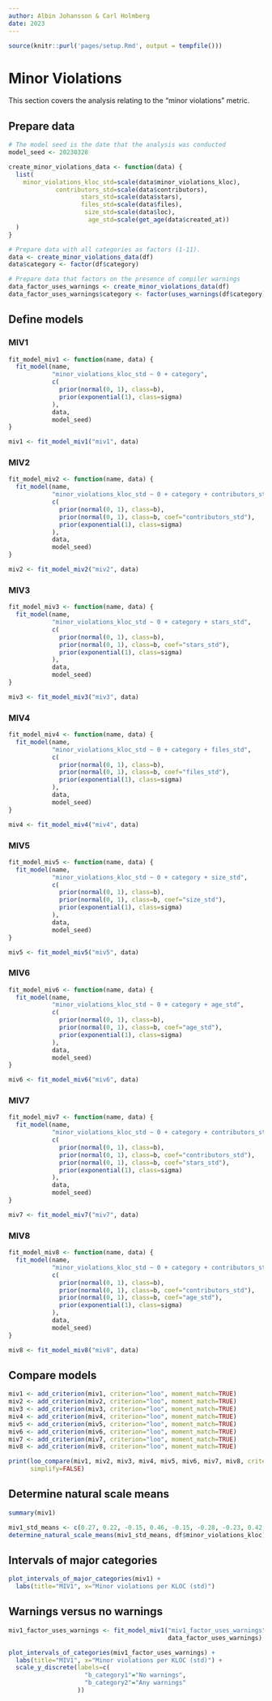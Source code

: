 ```yaml
---
author: Albin Johansson & Carl Holmberg
date: 2023
---
```


```r
source(knitr::purl('pages/setup.Rmd', output = tempfile()))
```

# Minor Violations

This section covers the analysis relating to the "minor violations" metric.

## Prepare data

```r
# The model seed is the date that the analysis was conducted
model_seed <- 20230328

create_minor_violations_data <- function(data) {
  list(
    minor_violations_kloc_std=scale(data$minor_violations_kloc),
             contributors_std=scale(data$contributors),
                    stars_std=scale(data$stars),
                    files_std=scale(data$files),
                     size_std=scale(data$loc),
                      age_std=scale(get_age(data$created_at))
  )
}

# Prepare data with all categories as factors (1-11).
data <- create_minor_violations_data(df)
data$category <- factor(df$category)

# Prepare data that factors on the presence of compiler warnings
data_factor_uses_warnings <- create_minor_violations_data(df)
data_factor_uses_warnings$category <- factor(uses_warnings(df$category))
```

## Define models

### MIV1

```r
fit_model_miv1 <- function(name, data) {
  fit_model(name,
            "minor_violations_kloc_std ~ 0 + category",
            c(
              prior(normal(0, 1), class=b),
              prior(exponential(1), class=sigma)
            ),
            data,
            model_seed)
}

miv1 <- fit_model_miv1("miv1", data)
```

### MIV2

```r
fit_model_miv2 <- function(name, data) {
  fit_model(name,
            "minor_violations_kloc_std ~ 0 + category + contributors_std",
            c(
              prior(normal(0, 1), class=b),
              prior(normal(0, 1), class=b, coef="contributors_std"),
              prior(exponential(1), class=sigma)
            ),
            data,
            model_seed)
}

miv2 <- fit_model_miv2("miv2", data)
```

### MIV3

```r
fit_model_miv3 <- function(name, data) {
  fit_model(name,
            "minor_violations_kloc_std ~ 0 + category + stars_std",
            c(
              prior(normal(0, 1), class=b),
              prior(normal(0, 1), class=b, coef="stars_std"),
              prior(exponential(1), class=sigma)
            ),
            data,
            model_seed)
}

miv3 <- fit_model_miv3("miv3", data)
```

### MIV4

```r
fit_model_miv4 <- function(name, data) {
  fit_model(name,
            "minor_violations_kloc_std ~ 0 + category + files_std",
            c(
              prior(normal(0, 1), class=b),
              prior(normal(0, 1), class=b, coef="files_std"),
              prior(exponential(1), class=sigma)
            ),
            data,
            model_seed)
}

miv4 <- fit_model_miv4("miv4", data)
```

### MIV5

```r
fit_model_miv5 <- function(name, data) {
  fit_model(name,
            "minor_violations_kloc_std ~ 0 + category + size_std",
            c(
              prior(normal(0, 1), class=b),
              prior(normal(0, 1), class=b, coef="size_std"),
              prior(exponential(1), class=sigma)
            ),
            data,
            model_seed)
}

miv5 <- fit_model_miv5("miv5", data)
```

### MIV6

```r
fit_model_miv6 <- function(name, data) {
  fit_model(name,
            "minor_violations_kloc_std ~ 0 + category + age_std",
            c(
              prior(normal(0, 1), class=b),
              prior(normal(0, 1), class=b, coef="age_std"),
              prior(exponential(1), class=sigma)
            ),
            data,
            model_seed)
}

miv6 <- fit_model_miv6("miv6", data)
```

### MIV7

```r
fit_model_miv7 <- function(name, data) {
  fit_model(name,
            "minor_violations_kloc_std ~ 0 + category + contributors_std + stars_std",
            c(
              prior(normal(0, 1), class=b),
              prior(normal(0, 1), class=b, coef="contributors_std"),
              prior(normal(0, 1), class=b, coef="stars_std"),
              prior(exponential(1), class=sigma)
            ),
            data,
            model_seed)
}

miv7 <- fit_model_miv7("miv7", data)
```

### MIV8

```r
fit_model_miv8 <- function(name, data) {
  fit_model(name,
            "minor_violations_kloc_std ~ 0 + category + contributors_std + age_std",
            c(
              prior(normal(0, 1), class=b),
              prior(normal(0, 1), class=b, coef="contributors_std"),
              prior(normal(0, 1), class=b, coef="age_std"),
              prior(exponential(1), class=sigma)
            ),
            data,
            model_seed)
}

miv8 <- fit_model_miv8("miv8", data)
```

## Compare models

```r
miv1 <- add_criterion(miv1, criterion="loo", moment_match=TRUE)
miv2 <- add_criterion(miv2, criterion="loo", moment_match=TRUE)
miv3 <- add_criterion(miv3, criterion="loo", moment_match=TRUE)
miv4 <- add_criterion(miv4, criterion="loo", moment_match=TRUE)
miv5 <- add_criterion(miv5, criterion="loo", moment_match=TRUE)
miv6 <- add_criterion(miv6, criterion="loo", moment_match=TRUE)
miv7 <- add_criterion(miv7, criterion="loo", moment_match=TRUE)
miv8 <- add_criterion(miv8, criterion="loo", moment_match=TRUE)

print(loo_compare(miv1, miv2, miv3, miv4, miv5, miv6, miv7, miv8, criterion="loo"),
      simplify=FALSE)
```

## Determine natural scale means

```r
summary(miv1)

miv1_std_means <- c(0.27, 0.22, -0.15, 0.46, -0.15, -0.28, -0.23, 0.42, 0.32, -0.21, 0.20)
determine_natural_scale_means(miv1_std_means, df$minor_violations_kloc)
```

## Intervals of major categories

```r
plot_intervals_of_major_categories(miv1) +
  labs(title="MIV1", x="Minor violations per KLOC (std)")
```

## Warnings versus no warnings

```r
miv1_factor_uses_warnings <- fit_model_miv1("miv1_factor_uses_warnings",
                                            data_factor_uses_warnings)

plot_intervals_of_categories(miv1_factor_uses_warnings) +
  labs(title="MIV1", x="Minor violations per KLOC (std)") +
  scale_y_discrete(labels=c(
                     "b_category1"="No warnings",
                     "b_category2"="Any warnings"
                   ))
```
